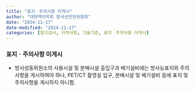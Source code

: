 ```yaml
---
title: "표지ㆍ주의사항 미게시"
author: "대한핵의학회 방사선안전위원회"
date: "2024-11-17"
date-modified: "2024-11-17"
categories: [정기검사, 지적사항, 기술기준, 표지ㆍ주의사항 미게시]
---
```


### 표지ㆍ주의사항 미게시
-   방사성동위원소의 사용시설 및 분배시설 출입구과 배기설비에는 방사능표지와 주의사항을 게시하여야 하나, PET/CT 촬영실 입구, 분배시설 및 배기설비 등에 표지 및 주의사항을 게시하지 아니함.
